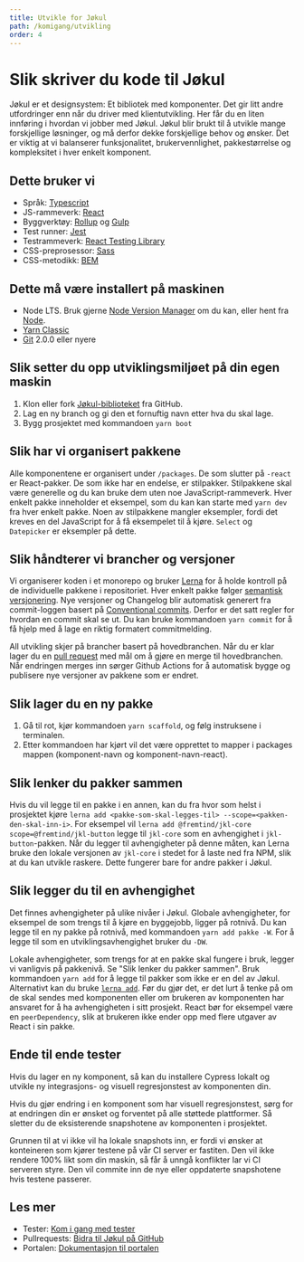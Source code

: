 ```yaml
---
title: Utvikle for Jøkul
path: /komigang/utvikling
order: 4
---
```


# Slik skriver du kode til Jøkul

Jøkul er et designsystem: Et bibliotek med komponenter. Det gir litt andre utfordringer enn når du driver med klientutvikling. Her får du en liten innføring i hvordan vi jobber med Jøkul. Jøkul blir brukt til å utvikle mange forskjellige løsninger, og må derfor dekke forskjellige behov og ønsker. Det er viktig at vi balanserer funksjonalitet, brukervennlighet, pakkestørrelse og kompleksitet i hver enkelt komponent.

## Dette bruker vi

-   Språk: [Typescript](https://www.typescriptlang.org/docs/home.html)
-   JS-rammeverk: [React](https://reactjs.org/)
-   Byggverktøy: [Rollup](https://rollupjs.org/guide/en/) og [Gulp](https://gulpjs.com/)
-   Test runner: [Jest](https://jestjs.io/)
-   Testrammeverk: [React Testing Library](https://testing-library.com/docs/react-testing-library/intro)
-   CSS-preprosessor: [Sass](https://sass-lang.com/)
-   CSS-metodikk: [BEM](http://getbem.com)

## Dette må være installert på maskinen

-   Node LTS. Bruk gjerne [Node Version Manager](https://github.com/nvm-sh/nvm) om du kan, eller hent fra [Node](https://nodejs.org/en/download/).
-   [Yarn Classic](https://classic.yarnpkg.com/lang/en/)
-   [Git](https://git-scm.com) 2.0.0 eller nyere

## Slik setter du opp utviklingsmiljøet på din egen maskin

1. Klon eller fork [Jøkul-biblioteket](https://github.com/fremtind/jokul) fra GitHub.
2. Lag en ny branch og gi den et fornuftig navn etter hva du skal lage.
3. Bygg prosjektet med kommandoen `yarn boot`

## Slik har vi organisert pakkene

Alle komponentene er organisert under `/packages`. De som slutter på `-react` er React-pakker. De som ikke har en endelse, er stilpakker. Stilpakkene skal være generelle og du kan bruke dem uten noe JavaScript-rammeverk. Hver enkelt pakke inneholder et eksempel, som du kan kan starte med `yarn dev` fra hver enkelt pakke. Noen av stilpakkene mangler eksempler, fordi det kreves en del JavaScript for å få eksempelet til å kjøre. `Select` og `Datepicker` er eksempler på dette.

## Slik håndterer vi brancher og versjoner

Vi organiserer koden i et monorepo og bruker [Lerna](https://github.com/lerna/lerna) for å holde kontroll på de individuelle pakkene i repositoriet. Hver enkelt pakke følger [semantisk versjonering](https://semver.org). Nye versjoner og Changelog blir automatisk generert fra commit-loggen basert på [Conventional commits](https://www.conventionalcommits.org/en/v1.0.0/). Derfor er det satt regler for hvordan en commit skal se ut. Du kan bruke kommandoen `yarn commit` for å få hjelp med å lage en riktig formatert commitmelding.

All utvikling skjer på brancher basert på hovedbranchen. Når du er klar lager du en [pull request](/komigang/pullrequests) med mål om å gjøre en merge til hovedbranchen. Når endringen merges inn sørger Github Actions for å automatisk bygge og publisere nye versjoner av pakkene som er endret.

## Slik lager du en ny pakke

1. Gå til rot, kjør kommandoen `yarn scaffold`, og følg instruksene i terminalen.
2. Etter kommandoen har kjørt vil det være opprettet to mapper i packages mappen (komponent-navn og komponent-navn-react).

## Slik lenker du pakker sammen

Hvis du vil legge til en pakke i en annen, kan du fra hvor som helst i prosjektet kjøre `lerna add <pakke-som-skal-legges-til> --scope=<pakken-den-skal-inn-i>`. For eksempel vil `lerna add @fremtind/jkl-core scope=@fremtind/jkl-button` legge til `jkl-core` som en avhengighet i `jkl-button`-pakken. Når du legger til avhengigheter på denne måten, kan Lerna bruke den lokale versjonen av `jkl-core` i stedet for å laste ned fra NPM, slik at du kan utvikle raskere. Dette fungerer bare for andre pakker i Jøkul.

## Slik legger du til en avhengighet

Det finnes avhengigheter på ulike nivåer i Jøkul. Globale avhengigheter, for eksempel de som trengs til å kjøre en byggejobb, ligger på rotnivå. Du kan legge til en ny pakke på rotnivå, med kommandoen `yarn add pakke -W`. For å legge til som en utviklingsavhengighet bruker du `-DW`.

Lokale avhengigheter, som trengs for at en pakke skal fungere i bruk, legger vi vanligvis på pakkenivå. Se "Slik lenker du pakker sammen". Bruk kommandoen `yarn add` for å legge til pakker som ikke er en del av Jøkul. Alternativt kan du bruke [`lerna add`](https://github.com/lerna/lerna/tree/main/commands/add#readme). Før du gjør det, er det lurt å tenke på om de skal sendes med komponenten eller om brukeren av komponenten har ansvaret for å ha avhengigheten i sitt prosjekt. React bør for eksempel være en `peerDependency`, slik at brukeren ikke ender opp med flere utgaver av React i sin pakke.

## Ende til ende tester

Hvis du lager en ny komponent, så kan du installere Cypress lokalt og utvikle ny integrasjons- og visuell regresjonstest av komponenten din.

Hvis du gjør endring i en komponent som har visuell regresjonstest, sørg for at endringen din er ønsket og forventet på alle støttede plattformer. Så sletter du de eksisterende snapshotene av komponenten i prosjektet.

Grunnen til at vi ikke vil ha lokale snapshots inn, er fordi vi ønsker at konteineren som kjører testene på vår CI server er fastiten. Den vil ikke rendere 100% likt som din maskin, så får å unngå konflikter lar vi CI serveren styre. Den vil commite inn de nye eller oppdaterte snapshotene hvis testene passerer.

## Les mer

-   Tester: [Kom i gang med tester](/komigang/tester)
-   Pullrequests: [Bidra til Jøkul på GitHub](/komigang/pullrequests)
-   Portalen: [Dokumentasjon til portalen](/komigang/portalen)
